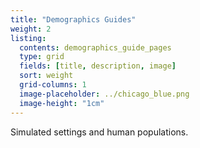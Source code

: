 ```yaml
---
title: "Demographics Guides"
weight: 2
listing:
  contents: demographics_guide_pages
  type: grid
  fields: [title, description, image]
  sort: weight
  grid-columns: 1
  image-placeholder: ../chicago_blue.png
  image-height: "1cm"
---
```


Simulated settings and human populations.

